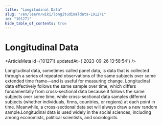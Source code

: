 ```yaml
---
title: "Longitudinal Data"
slug: "/en/learn/wiki/longitudinaldata-101271"
id: "101271"
hide_table_of_contents: true
---
```



# Longitudinal Data

<ArticleMeta id={101271} updatedAt={'2023-09-26 13:58:54'} />
<div className='border-solid border-b border-t-0 my-4 border-[var(--ifm-color-gray-300)]' />

Longitudinal data, sometimes called panel data, is data that is collected through a series of repeated observations of the same subjects over some extended time frame—and is useful for measuring change. Longitudinal data effectively follows the same sample over time, which differs fundamentally from cross-sectional data because it follows the same subjects over some time, while cross-sectional data samples different subjects (whether individuals, firms, countries, or regions) at each point in time. Meanwhile, a cross-sectional data set will always draw a new random sample.Longitudinal data is used widely in the social sciences, including among economists, political scientists, and sociologists.
